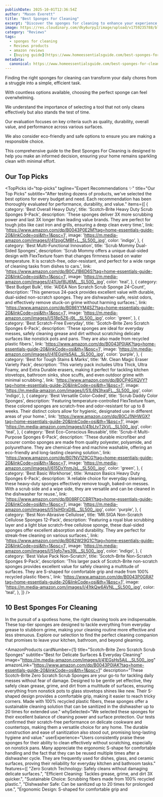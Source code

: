 ```yaml
---
publishDate: 2025-10-01T12:36:54Z
author: "Mason Everett"
title: "Best Sponges For Cleaning"
excerpt: "Discover the sponges for cleaning to enhance your experience. Find top solutions based on thorough testing and reviews."
image: https://res.cloudinary.com/dky6urpy2/image/upload/v1759235788/blog_image_1759235787_zjlovj.webp
category: "Reviews"
tags:
  - sponges for cleaning
  - Reviews products
  - amazon reviews
  - [buying guide](https://www.homeessentialsguide.com/best-sponges-for-dishes)
metadata:
  canonical: https://www.homeessentialsguide.com/best-sponges-for-cleaning
---
```



<p>Finding the right sponges for cleaning can transform your daily chores from a struggle into a simple, efficient task.</p>
<p>With countless options available, choosing the perfect sponge can feel overwhelming.</p>
<p>We understand the importance of selecting a tool that not only cleans effectively but also stands the test of time.</p>
<p>Our evaluation focuses on key criteria such as quality, durability, overall value, and performance across various surfaces.</p>
<p>We also consider eco-friendly and safe options to ensure you are making a responsible choice.</p>
<p>This comprehensive guide to the Best Sponges For Cleaning is designed to help you make an informed decision, ensuring your home remains sparkling clean with minimal effort.</p>

## Our Top Picks

<TopPicks
  id="top-picks"
  tagline="Expert Recommendations ✨"
  title="Our Top Picks"
  subtitle="After testing dozens of products, we've selected the best options for every budget and need. Each recommendation has been thoroughly evaluated for performance, durability, and value."
  items={[
    {
      category: 'Best Overall Heavy Duty',
      title: 'Scotch-Brite Heavy Duty Scrub Sponges 9-Pack',
      description: 'These sponges deliver 3X more scrubbing power and last 3X longer than leading value brands. They are perfect for tough jobs like cast iron and grills, ensuring a deep clean every time.',
      link: 'https://www.amazon.com/dp/B0043P0E2M?tag=home-essentials-guide-20&linkCode=osi&th=1&psc=1',
      image: 'https://m.media-amazon.com/images/I/41zogCMBf+L._SL500_.jpg',
      color: 'indigo',
    },
    {
      category: 'Best Multi-Functional Innovation',
      title: 'Scrub Mommy Dual-Sided Sponges',
      description: 'Scrub Mommy offers a unique dual-sided design with FlexTexture foam that changes firmness based on water temperature. It is scratch-free, odor-resistant, and perfect for a wide range of cleaning tasks from dishes to cars.',
      link: 'https://www.amazon.com/dp/B0CJ1B6D6S?tag=home-essentials-guide-20&linkCode=osi&th=1&psc=1',
      image: 'https://m.media-amazon.com/images/I/41Upf8lJ6ML._SL500_.jpg',
      color: 'teal',
    },
    {
      category: 'Best Budget Bulk',
      title: 'AIDEA Non Scratch Scrub Sponge 24-Count',
      description: 'This generous 24-pack provides excellent value with durable, dual-sided non-scratch sponges. They are dishwasher-safe, resist odors, and effectively remove stuck-on grime without harming surfaces.',
      link: 'https://www.amazon.com/dp/B086YYM4SZ?tag=home-essentials-guide-20&linkCode=osi&th=1&psc=1',
      image: 'https://m.media-amazon.com/images/I/518p5Z6-i9L._SL500_.jpg',
      color: 'green',
    },
    {
      category: 'Best Scratch-Free Everyday',
      title: 'Scotch-Brite Zero Scratch Sponges 6-Pack',
      description: 'These sponges are ideal for everyday messes, safely cleaning grease and dirt without scratching delicate surfaces like nonstick pots and pans. They are also made from recycled plastic fibers.',
      link: 'https://www.amazon.com/dp/B0043P0IAK?tag=home-essentials-guide-20&linkCode=osi&th=1&psc=1',
      image: 'https://m.media-amazon.com/images/I/41EGsHs5AjL._SL500_.jpg',
      color: 'purple',
    },
    {
      category: 'Best for Tough Stains & Marks',
      title: 'Mr. Clean Magic Eraser Variety Pack',
      description: 'This variety pack includes Ultra Thick, Ultra Foamy, and Extra Durable erasers, making it perfect for tackling kitchen stovetops, bathroom sinks, shoe scuffs, and even outdoor grime with minimal scrubbing.',
      link: 'https://www.amazon.com/dp/B0CP4GXQVY?tag=home-essentials-guide-20&linkCode=osi&th=1&psc=1',
      image: 'https://m.media-amazon.com/images/I/51L6N3hxqFL._SL500_.jpg',
      color: 'indigo',
    },
    {
      category: 'Best Versatile Color-Coded',
      title: 'Scrub Daddy Color Sponges',
      description: 'Featuring temperature-controlled FlexTexture foam, these colored sponges are scratch-free and odor-resistant for up to 8 weeks. Their distinct colors allow for hygienic, designated use in different areas of your home.',
      link: 'https://www.amazon.com/dp/B0CJ1NHWGX?tag=home-essentials-guide-20&linkCode=osi&th=1&psc=1',
      image: 'https://m.media-amazon.com/images/I/41bLtvT2kVL._SL500_.jpg',
      color: 'teal',
    },
    {
      category: 'Best Eco-Conscious Reusable',
      title: 'Scrub-it Multi-Purpose Sponges 6-Pack',
      description: 'These durable microfiber and scourer combo sponges are made from quality polyester, polyamide, and polyurethane. They are chemical-free and machine washable, offering an eco-friendly and long-lasting cleaning solution.',
      link: 'https://www.amazon.com/dp/B07NV1Z9CG?tag=home-essentials-guide-20&linkCode=osi&th=1&psc=1',
      image: 'https://m.media-amazon.com/images/I/615DxYnmJsL._SL500_.jpg',
      color: 'green',
    },
    {
      category: 'Best Basic Workhorse',
      title: 'Amazon Basics Heavy Duty Sponges 6-Pack',
      description: 'A reliable choice for everyday cleaning, these heavy-duty sponges effectively remove tough, baked-on messes. With a scrub side and a wipe side, they are versatile and can be cleaned in the dishwasher for reuse.',
      link: 'https://www.amazon.com/dp/B08RFCCBR1?tag=home-essentials-guide-20&linkCode=osi&th=1&psc=1',
      image: 'https://m.media-amazon.com/images/I/51sjH0rxD8L._SL500_.jpg',
      color: 'purple',
    },
    {
      category: 'Best Non-Abrasive Cellulose',
      title: 'MR.SIGA Non-Scratch Cellulose Sponges 12-Pack',
      description: 'Featuring a royal blue scrubbing layer and a light blue scratch-free cellulose sponge, these dual-sided sponges offer excellent absorption and durability. They are perfect for streak-free cleaning on various surfaces.',
      link: 'https://www.amazon.com/dp/B082W29G1C?tag=home-essentials-guide-20&linkCode=osi&th=1&psc=1',
      image: 'https://m.media-amazon.com/images/I/51gfo7ws39L._SL500_.jpg',
      color: 'indigo',
    },
    {
      category: 'Best Value Pack Non-Scratch',
      title: 'Scotch-Brite Non-Scratch Sponges 9-Pack',
      description: 'This larger pack of Scotch-Brite non-scratch sponges provides excellent value for safely cleaning a multitude of surfaces. They are S-shaped for comfortable grip and made from 100% recycled plastic fibers.',
      link: 'https://www.amazon.com/dp/B0043P0GRA?tag=home-essentials-guide-20&linkCode=osi&th=1&psc=1',
      image: 'https://m.media-amazon.com/images/I/41tkQw6AVNL._SL500_.jpg',
      color: 'teal',
    },
  ]}
/>

## 10 Best Sponges For Cleaning

In the pursuit of a spotless home, the right cleaning tools are indispensable. These top-tier sponges are designed to tackle everything from everyday grease to stubborn grime, making your cleaning routine more effective and less strenuous. Explore our selection to find the perfect cleaning companion that promises to leave your kitchen, bathroom, and beyond gleaming.

<AmazonProducts
  cardNumber={1}
  title="Scotch-Brite Zero Scratch Scrub Sponges"
  subtitle="Best for Delicate Surfaces & Everyday Cleaning"
  image="https://m.media-amazon.com/images/I/41EGsHs5AjL._SL500_.jpg"
  amazonLink="https://www.amazon.com/dp/B0043P0IAK?tag=home-essentials-guide-20&linkCode=osi&th=1&psc=1"
  description="These Scotch-Brite Zero Scratch Scrub Sponges are your go-to for tackling daily messes without fear of damage. Designed to be gentle yet effective, they safely clean grease, grime, and dirt from a multitude of surfaces, ensuring everything from nonstick pots to glass stovetops shines like new. Their S-shaped design provides a comfortable grip, making it easier to reach tricky corners. Made with 100% recycled plastic fibers, these sponges offer a sustainable cleaning solution that can be sanitized in the dishwasher up to 20 times for extended use."
  whySelected="We selected these sponges for their excellent balance of cleaning power and surface protection. Our tests confirmed their scratch-free performance on delicate cookware and countertops, making them a versatile choice for any home. The durable construction and ease of sanitization also stood out, promising long-lasting hygiene and value."
  userExperience="Users consistently praise these sponges for their ability to clean effectively without scratching, especially on nonstick pans. Many appreciate the ergonomic S-shape for comfortable handling and the fact that they can be reused multiple times after a dishwasher cycle. They are frequently used for dishes, glass, and ceramic surfaces, proving their reliability for everyday kitchen and bathroom tasks."
  features={[
    "Zero Scratch Technology: Safely cleans without damaging delicate surfaces.",
    "Efficient Cleaning: Tackles grease, grime, and dirt 3X quicker.",
    "Sustainable Choice: Scrubbing fibers made from 100% recycled plastic.",
    "Dishwasher Safe: Can be sanitized up to 20 times for prolonged use.",
    "Ergonomic Design: S-shaped for comfortable grip and